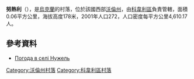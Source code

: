 {{coord|51|6|59|N|25|2|32|E|scale:30000|display=title}}

'''努熱利'''（{{lang-uk|Нужель}}），是[[烏克蘭|烏克蘭]]的村落，位於該國西部[[沃倫州|沃倫州]]，由[[科韋利區|科韋利區]]負責管轄，面積0.06平方公里，海拔高度178米，2001年人口272，人口密度每平方公里4,610.17人。

==參考資料==
* [http://weather.in.ua/ua/volynskaja/18365 Погода в селі Нужель] {{Wayback|url=http://weather.in.ua/ua/volynskaja/18365 |date=20160305082858 }}

[[Category:沃倫州村落|Category:沃倫州村落]]
[[Category:科韋利區村落|Category:科韋利區村落]]


{{Volyn-geo-stub}}